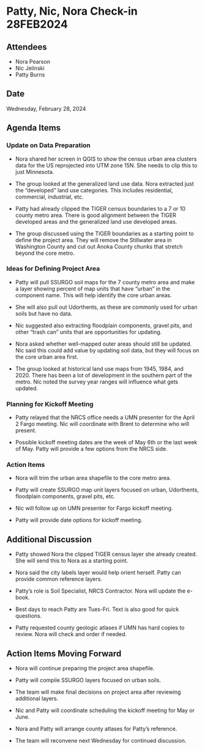 # Patty, Nic, Nora Check-in 28FEB2024

## Attendees
- Nora Pearson 
- Nic Jelinski
- Patty Burns

## Date
Wednesday, February 28, 2024

## Agenda Items

### Update on Data Preparation

- Nora shared her screen in QGIS to show the census urban area clusters data for the US reprojected into UTM zone 15N. She needs to clip this to just Minnesota. 

- The group looked at the generalized land use data. Nora extracted just the "developed" land use categories. This includes residential, commercial, industrial, etc. 

- Patty had already clipped the TIGER census boundaries to a 7 or 10 county metro area. There is good alignment between the TIGER developed areas and the generalized land use developed areas. 

- The group discussed using the TIGER boundaries as a starting point to define the project area. They will remove the Stillwater area in Washington County and cut out Anoka County chunks that stretch beyond the core metro.

### Ideas for Defining Project Area

- Patty will pull SSURGO soil maps for the 7 county metro area and make a layer showing percent of map units that have "urban" in the component name. This will help identify the core urban areas.

- She will also pull out Udorthents, as these are commonly used for urban soils but have no data. 

- Nic suggested also extracting floodplain components, gravel pits, and other "trash can" units that are opportunities for updating.

- Nora asked whether well-mapped outer areas should still be updated. Nic said this could add value by updating soil data, but they will focus on the core urban area first.

- The group looked at historical land use maps from 1945, 1984, and 2020. There has been a lot of development in the southern part of the metro. Nic noted the survey year ranges will influence what gets updated.

### Planning for Kickoff Meeting

- Patty relayed that the NRCS office needs a UMN presenter for the April 2 Fargo meeting. Nic will coordinate with Brent to determine who will present.

- Possible kickoff meeting dates are the week of May 6th or the last week of May. Patty will provide a few options from the NRCS side.

### Action Items
- Nora will trim the urban area shapefile to the core metro area.

- Patty will create SSURGO map unit layers focused on urban, Udorthents, floodplain components, gravel pits, etc.

- Nic will follow up on UMN presenter for Fargo kickoff meeting. 

- Patty will provide date options for kickoff meeting.

## Additional Discussion

- Patty showed Nora the clipped TIGER census layer she already created. She will send this to Nora as a starting point.

- Nora said the city labels layer would help orient herself. Patty can provide common reference layers.

- Patty's role is Soil Specialist, NRCS Contractor. Nora will update the e-book.

- Best days to reach Patty are Tues-Fri. Text is also good for quick questions.

- Patty requested county geologic atlases if UMN has hard copies to review. Nora will check and order if needed.

## Action Items Moving Forward

- Nora will continue preparing the project area shapefile.

- Patty will compile SSURGO layers focused on urban soils.

- The team will make final decisions on project area after reviewing additional layers.

- Nic and Patty will coordinate scheduling the kickoff meeting for May or June.

- Nora and Patty will arrange county atlases for Patty's reference.

- The team will reconvene next Wednesday for continued discussion.
